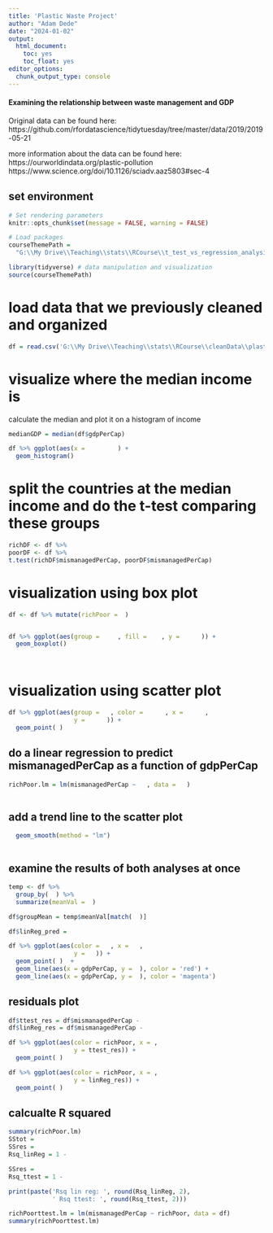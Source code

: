 ```yaml
---
title: 'Plastic Waste Project'
author: "Adam Dede"
date: "2024-01-02"
output:
  html_document:
    toc: yes
    toc_float: yes
editor_options:
  chunk_output_type: console
---
```


#### Examining the relationship between waste management and GDP

Original data can be found here: 
https://github.com/rfordatascience/tidytuesday/tree/master/data/2019/2019-05-21

more information about the data can be found here: 
https://ourworldindata.org/plastic-pollution
https://www.science.org/doi/10.1126/sciadv.aaz5803#sec-4


## set environment

```r

# Set rendering parameters
knitr::opts_chunk$set(message = FALSE, warning = FALSE)

# Load packages
courseThemePath = 
  "G:\\My Drive\\Teaching\\stats\\RCourse\\t_test_vs_regression_analysis\\courseTheme.R"

library(tidyverse) # data manipulation and visualization
source(courseThemePath)
```

# load data that we previously cleaned and organized
```r

df = read.csv('G:\\My Drive\\Teaching\\stats\\RCourse\\cleanData\\plasticWaste.csv')


```

# visualize where the median income is

calculate the median and plot it on a histogram of income

```r
medianGDP = median(df$gdpPerCap)

df %>% ggplot(aes(x =         ) + 
  geom_histogram() 


```

# split the countries at the median income and do the t-test comparing these groups

```r
richDF <- df %>% 
poorDF <- df %>% 
t.test(richDF$mismanagedPerCap, poorDF$mismanagedPerCap) 

```

# visualization using box plot

```r
df <- df %>% mutate(richPoor =  )


df %>% ggplot(aes(group =     , fill =    , y =      )) + 
  geom_boxplot() 




```

# visualization using scatter plot

```r
df %>% ggplot(aes(group =   , color =      , x =      , 
                  y =      )) + 
  geom_point( )  


```

## do a linear regression to predict mismanagedPerCap as a function of gdpPerCap

```r
richPoor.lm = lm(mismanagedPerCap ~   , data =   )



```

## add a trend line to the scatter plot
```r

  geom_smooth(method = "lm") 



```

## examine the results of both analyses at once

```r
temp <- df %>% 
  group_by(  ) %>%
  summarize(meanVal =  )

df$groupMean = temp$meanVal[match(  )]

df$linReg_pred =  

df %>% ggplot(aes(color =   , x =   , 
                  y =   )) + 
  geom_point( )  +
  geom_line(aes(x = gdpPerCap, y =  ), color = 'red') + 
  geom_line(aes(x = gdpPerCap, y =  ), color = 'magenta')


```

## residuals plot

```r
df$ttest_res = df$mismanagedPerCap - 
df$linReg_res = df$mismanagedPerCap - 

df %>% ggplot(aes(color = richPoor, x = , 
                  y = ttest_res)) + 
  geom_point( )  

df %>% ggplot(aes(color = richPoor, x = , 
                  y = linReg_res)) + 
  geom_point( )  


```

## calcualte R squared

```r
summary(richPoor.lm)
SStot =  
SSres =  
Rsq_linReg = 1 -  

SSres =  
Rsq_ttest = 1 -  

print(paste('Rsq lin reg: ', round(Rsq_linReg, 2), 
            ' Rsq ttest: ', round(Rsq_ttest, 2)))

richPoorttest.lm = lm(mismanagedPerCap ~ richPoor, data = df)
summary(richPoorttest.lm)



```

